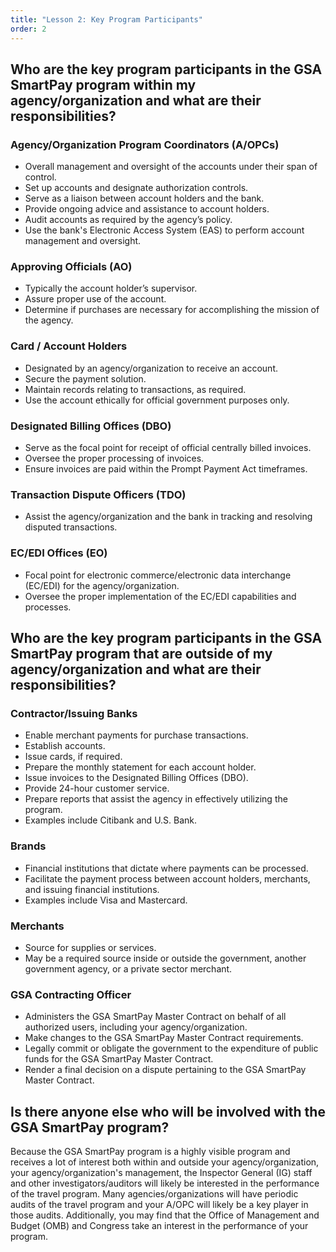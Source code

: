 ```yaml
---
title: "Lesson 2: Key Program Participants"
order: 2
---
```

## Who are the key program participants in the GSA SmartPay program within my agency/organization and what are their responsibilities?

### Agency/Organization Program Coordinators (A/OPCs)
- Overall management and oversight of the accounts under their span of control. 
- Set up accounts and designate authorization controls.
- Serve as a liaison between account holders and the bank.
- Provide ongoing advice and assistance to account holders.
- Audit accounts as required by the agency’s policy.
- Use the bank's Electronic Access System (EAS) to perform account management and oversight.

### Approving Officials (AO)
- Typically the account holder’s supervisor.
- Assure proper use of the account. 
- Determine if purchases are necessary for accomplishing the mission of the agency.

### Card / Account Holders
- Designated by an agency/organization to receive an account. 
- Secure the payment solution.
- Maintain records relating to transactions, as required.
- Use the account ethically for official government purposes only.

### Designated Billing Offices (DBO)
- Serve as the focal point for receipt of official centrally billed invoices. 
- Oversee the proper processing of invoices.
- Ensure invoices are paid within the Prompt Payment Act timeframes. 

### Transaction Dispute Officers (TDO)
- Assist the agency/organization and the bank in tracking and resolving disputed transactions. 

### EC/EDI Offices (EO)
- Focal point for electronic commerce/electronic data interchange (EC/EDI) for the agency/organization.
- Oversee the proper implementation of the EC/EDI capabilities and processes.

## Who are the key program participants in the GSA SmartPay program that are outside of my agency/organization and what are their responsibilities?

### Contractor/Issuing Banks
- Enable merchant payments for purchase transactions.
- Establish accounts.
- Issue cards, if required.
- Prepare the monthly statement for each account holder.
- Issue invoices to the Designated Billing Offices (DBO).
- Provide 24-hour customer service.
- Prepare reports that assist the agency in effectively utilizing the program.
- Examples include Citibank and U.S. Bank.

### Brands
- Financial institutions that dictate where payments can be processed.
- Facilitate the payment process between account holders, merchants, and issuing financial institutions. 
- Examples include Visa and Mastercard.

### Merchants
- Source for supplies or services. 
- May be a required source inside or outside the government, another government agency, or a private sector merchant.

### GSA Contracting Officer
- Administers the GSA SmartPay Master Contract on behalf of all authorized users, including your agency/organization. 
- Make changes to the GSA SmartPay Master Contract requirements.
- Legally commit or obligate the government to the expenditure of public funds for the GSA SmartPay Master Contract.
- Render a final decision on a dispute pertaining to the GSA SmartPay Master Contract.

## Is there anyone else who will be involved with the GSA SmartPay program?
Because the GSA SmartPay program is a highly visible program and receives a lot of interest both within and outside your agency/organization, your agency/organization's management, the Inspector General (IG) staff and other investigators/auditors will likely be interested in the performance of the travel program. Many agencies/organizations will have periodic audits of the travel program and your A/OPC will likely be a key player in those audits. Additionally, you may find that the Office of Management and Budget (OMB) and Congress take an interest in the performance of your program. 

